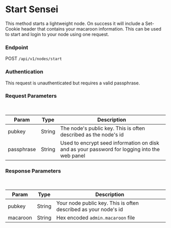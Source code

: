 # Start Sensei

This method starts a lightweight node. On success it will include a Set-Cookie header that contains your macaroon information.  This can be used to start and login to your node using one request. 

### Endpoint

POST `/api/v1/nodes/start`

### Authentication

This request is unauthenticated but requires a valid passphrase.


### Request Parameters

<br/>

| Param | Type | Description |
| ----- | ---- | ----------- |
| pubkey | String | The node's public key. This is often described as the node's id |
| passphrase | String | Used to encrypt seed information on disk and as your password for logging into the web panel |

### Response Parameters

<br />

| Param | Type | Description |
| ----- | ---- | ----------- |
| pubkey | String | Your node public key.  This is often described as your node's id |
| macaroon | String | Hex encoded `admin.macaroon` file |

